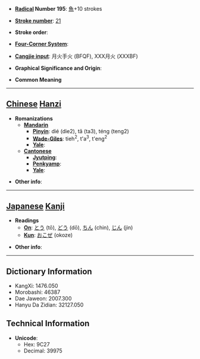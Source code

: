 * '''[[Wiktionary:Chinese radical index| Radical]] Number 195''': [[Wiktionary:Chinese radical index 魚|魚]]+10 strokes

* '''[[Wiktionary:Chinese total strokes index|Stroke number]]''': [[Wiktionary:Chinese total strokes index 21|21]]

* '''Stroke order''': 

* '''[[Wiktionary:Chinese four corner index|Four-Corner System]]''': 

* '''[[Wiktionary:Chinese Cangjie index|Cangjie input]]''': 月火手火 (BFQF), XXX月火 (XXXBF)

* '''Graphical Significance and Origin''': 

* '''Common Meaning'''

----

== [[Chinese]] [[Hanzi]] ==

* '''Romanizations'''
** '''[[Mandarin]]'''
*** '''[[Pinyin]]''': dié (die2), tǎ (ta3), téng (teng2)
*** '''[[Wade-Giles]]''': tieh<sup>2</sup>, t'a<sup>3</sup>, t'eng<sup>2</sup>
*** '''[[Yale]]''': 
** '''[[Cantonese]]'''
*** '''[[Jyutping]]''':
*** '''[[Penkyamp]]''': 
*** '''[[Yale]]''': 

* '''Other info''': 

----

== [[Japanese]] [[Kanji]] ==

* '''Readings'''
** '''[[On]]''': [[とう]] (tō), [[どう]] (dō), [[ちん]] (chin), [[じん]] (jin)
** '''[[Kun]]''': [[おこぜ]] (okoze)

* '''Other info''':  

----

== Dictionary Information ==

* KangXi: 1476.050
* Morobashi: 46387
* Dae Jaweon: 2007.300
* Hanyu Da Zidian: 32127.050

== Technical Information ==

* '''Unicode''':
** Hex: 9C27
** Decimal: 39975